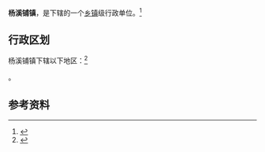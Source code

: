 {{中国乡级行政区|42/03/21/102/000}}

'''杨溪铺镇'''，是{{PRC admin/fullname|42/03/21/102/000|3}}下辖的一个[[乡镇|乡镇]]级行政单位。<ref>{{PRC admin/ref sgc|{{PRC admin/parent|42/03/21/102/000}}}}</ref>

== 行政区划 ==

杨溪铺镇下辖以下地区：<ref>{{PRC admin/ref sgc|42/03/21/102/000}}</ref>

{{PRC admin/children|42/03/21/102/000}}。

== 参考资料 ==

{{reflist}}

{{行政区划小作品}}
{{PRC admin/navcat|42/03/21/102/000}}